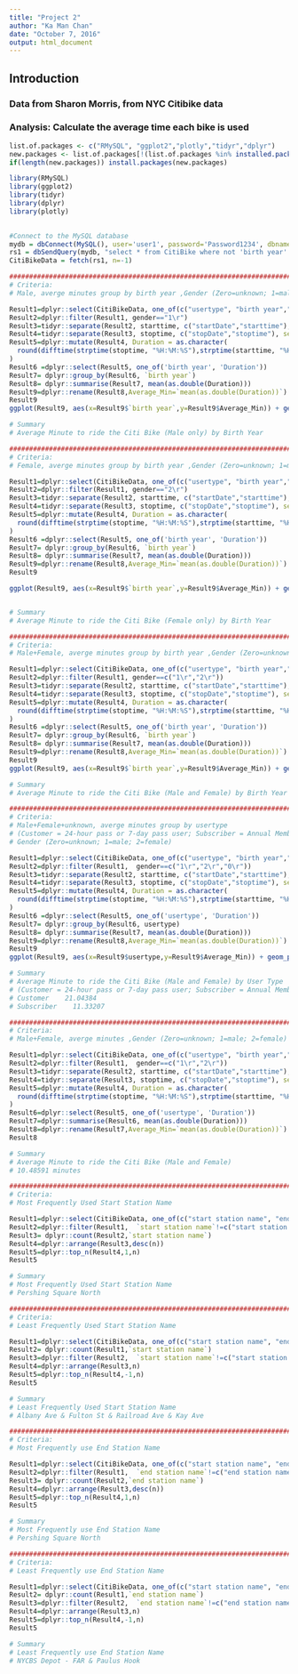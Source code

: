 ```yaml
---
title: "Project 2"
author: "Ka Man Chan"
date: "October 7, 2016"
output: html_document
---
```


## Introduction
### Data from Sharon Morris, from NYC Citibike data
### Analysis: Calculate the average time each bike is used
 
```r
 
list.of.packages <- c("RMySQL", "ggplot2","plotly","tidyr","dplyr")
new.packages <- list.of.packages[!(list.of.packages %in% installed.packages()[,"Package"])]
if(length(new.packages)) install.packages(new.packages)

library(RMySQL)
library(ggplot2)
library(tidyr)
library(dplyr)
library(plotly)

 
#Connect to the MySQL database
mydb = dbConnect(MySQL(), user='user1', password='Password1234', dbname='sys', host='localhost')
rs1 = dbSendQuery(mydb, "select * from CitiBike where not 'birth year' is null")
CitiBikeData = fetch(rs1, n=-1)

#################################################################################################
# Criteria:
# Male, averge minutes group by birth year ,Gender (Zero=unknown; 1=male; 2=female)

Result1=dplyr::select(CitiBikeData, one_of(c("usertype", "birth year","gender", "starttime", "stoptime")))
Result2=dplyr::filter(Result1, gender=="1\r")
Result3=tidyr::separate(Result2, starttime, c("startDate","starttime"), sep = " ")
Result4=tidyr::separate(Result3, stoptime, c("stopDate","stoptime"), sep = " ")
Result5=dplyr::mutate(Result4, Duration = as.character(
  round(difftime(strptime(stoptime, "%H:%M:%S"),strptime(starttime, "%H:%M:%S"),units = c("mins")),digits=2))
)
Result6 =dplyr::select(Result5, one_of('birth year', 'Duration'))
Result7= dplyr::group_by(Result6, `birth year`) 
Result8= dplyr::summarise(Result7, mean(as.double(Duration))) 
Result9=dplyr::rename(Result8,Average_Min=`mean(as.double(Duration))`)
Result9
ggplot(Result9, aes(x=Result9$`birth year`,y=Result9$Average_Min)) + geom_point(shape=1)+ theme(axis.text.x = element_text(angle = 90, hjust = 1))+labs(title = "Birth Year and Average Minute of Male in June 2016") + labs(x = "Birth Year", y="Average Minutes")

# Summary
# Average Minute to ride the Citi Bike (Male only) by Birth Year 

#################################################################################################
# Criteria:
# Female, averge minutes group by birth year ,Gender (Zero=unknown; 1=male; 2=female)

Result1=dplyr::select(CitiBikeData, one_of(c("usertype", "birth year","gender", "starttime", "stoptime")))
Result2=dplyr::filter(Result1, gender=="2\r")
Result3=tidyr::separate(Result2, starttime, c("startDate","starttime"), sep = " ")
Result4=tidyr::separate(Result3, stoptime, c("stopDate","stoptime"), sep = " ")
Result5=dplyr::mutate(Result4, Duration = as.character(
  round(difftime(strptime(stoptime, "%H:%M:%S"),strptime(starttime, "%H:%M:%S"),units = c("mins")),digits=2))
)
Result6 =dplyr::select(Result5, one_of('birth year', 'Duration'))
Result7= dplyr::group_by(Result6, `birth year`) 
Result8= dplyr::summarise(Result7, mean(as.double(Duration))) 
Result9=dplyr::rename(Result8,Average_Min=`mean(as.double(Duration))`)
Result9

ggplot(Result9, aes(x=Result9$`birth year`,y=Result9$Average_Min)) + geom_point(shape=1)+ theme(axis.text.x = element_text(angle = 90, hjust = 1))+labs(title = "Birth Year and Average Minute of Female in June 2016") + labs(x = "Birth Year", y="Average Minutes")


# Summary
# Average Minute to ride the Citi Bike (Female only) by Birth Year

#################################################################################################
# Criteria:
# Male+Female, averge minutes group by birth year ,Gender (Zero=unknown; 1=male; 2=female)

Result1=dplyr::select(CitiBikeData, one_of(c("usertype", "birth year","gender", "starttime", "stoptime")))
Result2=dplyr::filter(Result1, gender==c("1\r","2\r"))
Result3=tidyr::separate(Result2, starttime, c("startDate","starttime"), sep = " ")
Result4=tidyr::separate(Result3, stoptime, c("stopDate","stoptime"), sep = " ")
Result5=dplyr::mutate(Result4, Duration = as.character(
  round(difftime(strptime(stoptime, "%H:%M:%S"),strptime(starttime, "%H:%M:%S"),units = c("mins")),digits=2))
)
Result6 =dplyr::select(Result5, one_of('birth year', 'Duration'))
Result7= dplyr::group_by(Result6, `birth year`) 
Result8= dplyr::summarise(Result7, mean(as.double(Duration))) 
Result9=dplyr::rename(Result8,Average_Min=`mean(as.double(Duration))`)
Result9
ggplot(Result9, aes(x=Result9$`birth year`,y=Result9$Average_Min)) + geom_point(shape=1)+ theme(axis.text.x = element_text(angle = 90, hjust = 1))+labs(title = "Birth Year and Average Minute of (Male & Female) in June 2016") + labs(x = "Birth Year", y="Average Minutes")

# Summary
# Average Minute to ride the Citi Bike (Male and Female) by Birth Year

#################################################################################################
# Criteria:
# Male+Female+unknown, averge minutes group by usertype 
# (Customer = 24-hour pass or 7-day pass user; Subscriber = Annual Member)
# Gender (Zero=unknown; 1=male; 2=female)

Result1=dplyr::select(CitiBikeData, one_of(c("usertype", "birth year","gender", "starttime", "stoptime")))
Result2=dplyr::filter(Result1,  gender==c("1\r","2\r","0\r"))
Result3=tidyr::separate(Result2, starttime, c("startDate","starttime"), sep = " ")
Result4=tidyr::separate(Result3, stoptime, c("stopDate","stoptime"), sep = " ")
Result5=dplyr::mutate(Result4, Duration = as.character(
  round(difftime(strptime(stoptime, "%H:%M:%S"),strptime(starttime, "%H:%M:%S"),units = c("mins")),digits=2))
)
Result6 =dplyr::select(Result5, one_of('usertype', 'Duration'))
Result7= dplyr::group_by(Result6, usertype) 
Result8= dplyr::summarise(Result7, mean(as.double(Duration))) 
Result9=dplyr::rename(Result8,Average_Min=`mean(as.double(Duration))`)
Result9
ggplot(Result9, aes(x=Result9$usertype,y=Result9$Average_Min)) + geom_point(shape=1)+ theme(axis.text.x = element_text(angle = 90, hjust = 1))+labs(title = "User Type and Average Minute in June 2016") + labs(x = "User Type", y="Average Minutes")

# Summary
# Average Minute to ride the Citi Bike (Male and Female) by User Type 
# (Customer = 24-hour pass or 7-day pass user; Subscriber = Annual Member) 
# Customer    21.04384
# Subscriber    11.33207

#################################################################################################
# Criteria:
# Male+Female, averge minutes ,Gender (Zero=unknown; 1=male; 2=female)

Result1=dplyr::select(CitiBikeData, one_of(c("usertype", "birth year","gender", "starttime", "stoptime")))
Result2=dplyr::filter(Result1,  gender==c("1\r","2\r"))
Result3=tidyr::separate(Result2, starttime, c("startDate","starttime"), sep = " ")
Result4=tidyr::separate(Result3, stoptime, c("stopDate","stoptime"), sep = " ")
Result5=dplyr::mutate(Result4, Duration = as.character(
  round(difftime(strptime(stoptime, "%H:%M:%S"),strptime(starttime, "%H:%M:%S"),units = c("mins")),digits=2))
)
Result6=dplyr::select(Result5, one_of('usertype', 'Duration'))
Result7=dplyr::summarise(Result6, mean(as.double(Duration))) 
Result8=dplyr::rename(Result7,Average_Min=`mean(as.double(Duration))`)
Result8

# Summary
# Average Minute to ride the Citi Bike (Male and Female)
# 10.48591 minutes

#################################################################################################
# Criteria:
# Most Frequently Used Start Station Name

Result1=dplyr::select(CitiBikeData, one_of(c("start station name", "end station name")))
Result2=dplyr::filter(Result1,  `start station name`!=c("start station name"))
Result3= dplyr::count(Result2,`start station name`)
Result4=dplyr::arrange(Result3,desc(n))
Result5=dplyr::top_n(Result4,1,n)
Result5

# Summary
# Most Frequently Used Start Station Name
# Pershing Square North 

#################################################################################################
# Criteria:
# Least Frequently Used Start Station Name

Result1=dplyr::select(CitiBikeData, one_of(c("start station name", "end station name")))
Result2= dplyr::count(Result1,`start station name`)
Result3=dplyr::filter(Result2,  `start station name`!=c("start station name"))
Result4=dplyr::arrange(Result3,n)
Result5=dplyr::top_n(Result4,-1,n)
Result5

# Summary
# Least Frequently Used Start Station Name
# Albany Ave & Fulton St & Railroad Ave & Kay Ave 

#################################################################################################
# Criteria:
# Most Frequently use End Station Name

Result1=dplyr::select(CitiBikeData, one_of(c("start station name", "end station name")))
Result2=dplyr::filter(Result1,  `end station name`!=c("end station name"))
Result3= dplyr::count(Result2,`end station name`)
Result4=dplyr::arrange(Result3,desc(n))
Result5=dplyr::top_n(Result4,1,n)
Result5

# Summary
# Most Frequently use End Station Name
# Pershing Square North

#################################################################################################
# Criteria:
# Least Frequently use End Station Name

Result1=dplyr::select(CitiBikeData, one_of(c("start station name", "end station name")))
Result2= dplyr::count(Result1,`end station name`)
Result3=dplyr::filter(Result2,  `end station name`!=c("end station name"))
Result4=dplyr::arrange(Result3,n)
Result5=dplyr::top_n(Result4,-1,n)
Result5

# Summary
# Least Frequently use End Station Name
# NYCBS Depot - FAR & Paulus Hook
```
